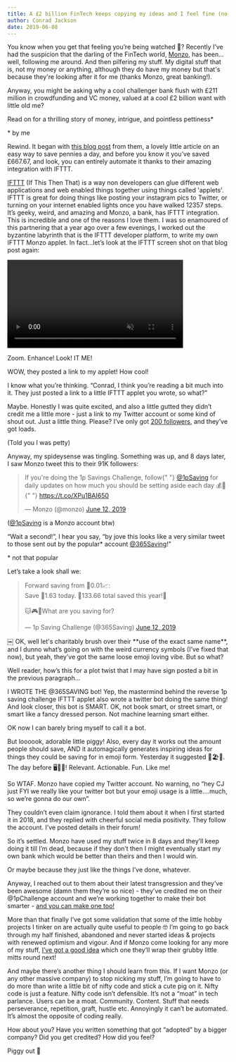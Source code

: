 ```yaml
---
title: A £2 billion FinTech keeps copying my ideas and I feel fine (no, really).
author: Conrad Jackson
date: 2019-06-08
---
```



You know when you get that feeling you’re being watched 👀? Recently I’ve had the suspicion that the darling of the FinTech world, [Monzo](https://monzo.com), has been…well, following me around. And then pilfering my stuff. My digital stuff that is, not my money or anything, although they do have my money but that's because they're looking after it for me (thanks Monzo, great banking!).

Anyway, you might be asking why a cool challenger bank flush with £211 million in crowdfunding and VC money, valued at a cool £2 billion want with little old me?

Read on for a thrilling story of money, intrigue, and pointless pettiness\*

\* by me

Rewind. It began with [this blog post](https://monzo.com/blog/2019/06/04/reverse-1p-savings-challenge-monzo/) from them, a lovely little article on an easy way to save pennies a day, and before you know it you’ve saved £667.67, and look, you can entirely automate it thanks to their amazing integration with IFTTT.

[IFTTT](https://ifttt.com/discover) (If This Then That) is a way non developers can glue different web applications and web enabled things together using things called 'applets'. IFTTT is great for doing things like posting your instagram pics to Twitter, or turning on your internet enabled lights once you have walked 12357 steps. It’s geeky, weird, and amazing and Monzo, a bank, has IFTTT integration. This is incredible and one of the reasons I love them. I was so enamoured of this partnering that a year ago over a few evenings, I worked out the byzantine labyrinth that is the IFTTT developer platform, to write my own IFTTT Monzo applet. In fact...let’s look at the IFTTT screen shot on that blog post again:

<Video
  cloudName="conradj"
  publicId="zoomenhance_s1tawf"
  controls
  secure
  muted
  class="cld-video-player cld-video-player-skin-dark"
  width="400"
  data-cld-autoplay-mode="on-scroll"
/>

Zoom. Enhance! Look! IT ME!

WOW, they posted a link to my applet! How cool!

I know what you’re thinking. “Conrad, I think you’re reading a bit much into it. They just posted a link to a little IFTTT applet you wrote, so what?”

Maybe. Honestly I was quite excited, and also a little gutted they didn’t credit me a little more - just a link to my Twitter account or some kind of shout out. Just a little thing. Please? I’ve only got [200 followers](http://twitter.com/conradj), and they’ve got loads.

(Told you I was petty)

Anyway, my spideysense was tingling. Something was up, and 8 days later, I saw Monzo tweet this to their 91K followers:

<blockquote class="twitter-tweet" data-theme="dark">
  <p lang="en" dir="ltr">
    If you&#39;re doing the 1p Savings Challenge, follow{" "}
    <a href="https://twitter.com/1pSaving?ref_src=twsrc%5Etfw">@1pSaving</a> for
    daily updates on how much you should be setting aside each day 💰🚀{" "}
    <a href="https://t.co/XPu1BAI650">https://t.co/XPu1BAI650</a>
  </p>
  &mdash; Monzo (@monzo) <a href="https://twitter.com/monzo/status/1138745394329001984?ref_src=twsrc%5Etfw">June 12, 2019</a>
</blockquote>

([@1pSaving](https://twitter.com/1pSaving) is a Monzo account btw)

“Wait a second!”, I hear you say, “by jove this looks like a very similar tweet to those sent out by the popular\* account [@365Saving](https://twitter.com/365Saving)!”

\* not that popular

Let’s take a look shall we:

<blockquote class="twitter-tweet" data-theme="dark">
  <p lang="en" dir="ltr">
    Forward saving from 💱0.01📈:
    <br />
    Save 💱1.63 today. 💱133.66 total saved this year!🤑
    <br />
    <br />
    🐱🎮📱What are you saving for?
  </p>
  &mdash; 1p Saving Challenge (@365Saving) <a href="https://twitter.com/365Saving/status/1138704419971903490?ref_src=twsrc%5Etfw">
    June 12, 2019
  </a>
</blockquote>
￼
OK, well let's charitably brush over their **use of the exact same name**, and I dunno what’s going on with the weird currency symbols (I’ve fixed that now), but yeah, they’ve got the same loose emoji loving vibe. But so what?

Well reader, how’s this for a plot twist that I may have sign posted a bit in the previous paragraph...

I WROTE THE @365SAVING bot! Yep, the mastermind behind the reverse 1p saving challenge IFTTT applet also wrote a twitter bot doing the same thing! And look closer, this bot is SMART. OK, not book smart, or street smart, or smart like a fancy dressed person. Not machine learning smart either.

OK now I can barely bring myself to call it a bot.

But loooook, adorable little piggy! Also, every day it works out the amount people should save, AND it automagically generates inspiring ideas for things they could be saving for in emoji form. Yesterday it suggested 🎅🏖🐶. The day before 🖥👒💍! Relevant. Actionable. Fun. Like me!

So WTAF. Monzo have copied my Twitter account. No warning, no “hey CJ just FYI we really like your twitter bot but your emoji usage is a little….much, so we’re gonna do our own”.

They couldn’t even claim ignorance. I told them about it when I first started it in 2018, and they replied with cheerful social media positivity. They follow the account. I’ve posted details in their forum!

So it’s settled. Monzo have used my stuff twice in 8 days and they’ll keep doing it till I’m dead, because if they don’t then I might eventually start my own bank which would be better than theirs and then I would win.

Or maybe because they just like the things I’ve done, whatever.

Anyway, I reached out to them about their latest transgression and they’ve been awesome (damn them they’re so nice) - they’ve credited me on their @1pChallenge account and we’re working together to make their bot smarter - [and you can make one too!](https://glitch.com/~365savingbot)

More than that finally I’ve got some validation that some of the little hobby projects I tinker on are actually quite useful to people 🤓 I’m going to go back through my half finished, abandoned and never started ideas & projects with renewed optimism and vigour. And if Monzo come looking for any more of my stuff, [I’ve got a good idea](https://365saving.co) which one they’ll wrap their grubby little mitts round next!

And maybe there’s another thing I should learn from this. If I want Monzo (or any other massive company) to stop nicking my stuff, I’m going to have to do more than write a little bit of nifty code and stick a cute pig on it. Nifty code is just a feature. Nifty code isn’t defensible. It’s not a “moat” in tech parlance. Users can be a moat. Community. Content. Stuff that needs perseverance, repetition, graft, hustle etc. Annoyingly it can’t be automated. It’s almost the opposite of coding really.

How about you? Have you written something that got “adopted” by a bigger company? Did you get credited? How did you feel?

Piggy out 🐷
